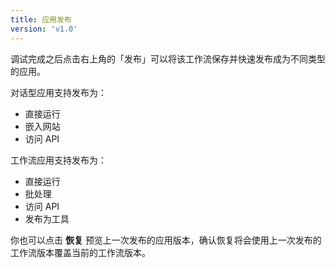 ```yaml
---
title: 应用发布
version: 'v1.0'
---
```


调试完成之后点击右上角的「发布」可以将该工作流保存并快速发布成为不同类型的应用。

对话型应用支持发布为：

* 直接运行
* 嵌入网站
* 访问 API

工作流应用支持发布为：

* 直接运行
* 批处理
* 访问 API
* 发布为工具

你也可以点击 **恢复** 预览上一次发布的应用版本，确认恢复将会使用上一次发布的工作流版本覆盖当前的工作流版本。
